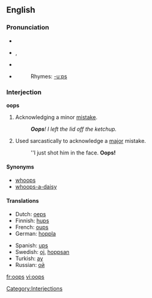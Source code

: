 {{see|OOPS}}
==English==

===Pronunciation===
*{{IPA|/uːps/, /ʊps/}}
*{{AHD|o͞ops}}, {{SAMPA|/u:ps/}}
*{{audio|en-us-oops.ogg|Audio (US)}}
*{{audio|en-uk-Oops.ogg|Audio (UK)}}
*:Rhymes: [[Rhymes:English:-uːps|-uːps]]

===Interjection===
'''oops'''

# Acknowledging a minor [[mistake]].
#:'''''Oops'''!  I left the lid off the ketchup.'' 
# Used sarcastically to acknowledge a [[major]] mistake.
#:''I just shot him in the face.  '''Oops!'''

====Synonyms====
*[[whoops]]
*[[whoops-a-daisy]]

====Translations====
{{top}}
*Dutch: [[oeps]]
*Finnish: [[hups]]
*French: [[oups]]
*German: [[hoppla]]
{{mid}}
*Spanish: [[ups]]
*Swedish: [[oj]], [[hoppsan]]
*Turkish: [[ay]] <!----(Pronounced "I!")---->
*Russian: [[ой]]
{{bottom}} 

[[Category:Interjections]]

[[fr:oops]]
[[vi:oops]]